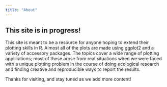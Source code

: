 ```yaml
---
title: "About"
---
```


## This site is in progress! 

This site is meant to be a resource for anyone hoping to extend their plotting skills in R. Almost all of the plots are made using ggplot2 and a variety of accessory packages. The topics cover a wide range of plotting applications; most of these arose from real situations when we were faced with a unique plotting problem in the course of doing ecological research and finding creative and reproducible ways to report the results. 

Thanks for visiting, and stay tuned as we add more content!

